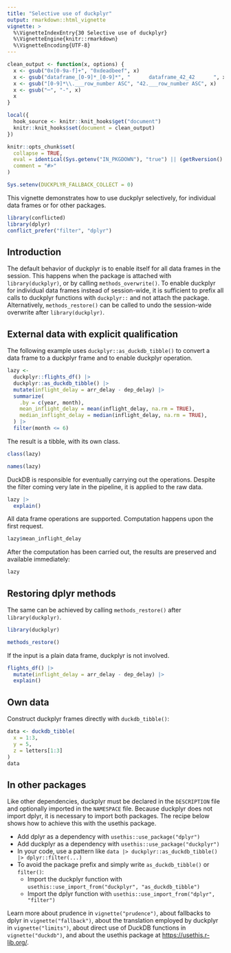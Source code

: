 ```yaml
---
title: "Selective use of duckplyr"
output: rmarkdown::html_vignette
vignette: >
  %\VignetteIndexEntry{30 Selective use of duckplyr}
  %\VignetteEngine{knitr::rmarkdown}
  %\VignetteEncoding{UTF-8}
---
```


```r
clean_output <- function(x, options) {
  x <- gsub("0x[0-9a-f]+", "0xdeadbeef", x)
  x <- gsub("dataframe_[0-9]*_[0-9]*", "      dataframe_42_42      ", x)
  x <- gsub("[0-9]*\\.___row_number ASC", "42.___row_number ASC", x)
  x <- gsub("─", "-", x)
  x
}

local({
  hook_source <- knitr::knit_hooks$get("document")
  knitr::knit_hooks$set(document = clean_output)
})

knitr::opts_chunk$set(
  collapse = TRUE,
  eval = identical(Sys.getenv("IN_PKGDOWN"), "true") || (getRversion() >= "4.1" && rlang::is_installed(c("conflicted", "nycflights13"))),
  comment = "#>"
)

Sys.setenv(DUCKPLYR_FALLBACK_COLLECT = 0)
```

This vignette demonstrates how to use duckplyr selectively, for individual data frames or for other packages.

```r
library(conflicted)
library(dplyr)
conflict_prefer("filter", "dplyr")
```

## Introduction

The default behavior of duckplyr is to enable itself for all data frames in the session.
This happens when the package is attached with `library(duckplyr)`, or by calling `methods_overwrite()`.
To enable duckplyr for individual data frames instead of session-wide, it is sufficient to prefix all calls to duckplyr functions with `duckplyr::` and not attach the package.
Alternatively, `methods_restore()` can be called to undo the session-wide overwrite after `library(duckplyr)`.

## External data with explicit qualification

The following example uses `duckplyr::as_duckdb_tibble()` to convert a data frame to a duckplyr frame and to enable duckplyr operation.

```r
lazy <-
  duckplyr::flights_df() |>
  duckplyr::as_duckdb_tibble() |>
  mutate(inflight_delay = arr_delay - dep_delay) |>
  summarize(
    .by = c(year, month),
    mean_inflight_delay = mean(inflight_delay, na.rm = TRUE),
    median_inflight_delay = median(inflight_delay, na.rm = TRUE),
  ) |>
  filter(month <= 6)
```

The result is a tibble, with its own class.

```r
class(lazy)

names(lazy)
```

DuckDB is responsible for eventually carrying out the operations.
Despite the filter coming very late in the pipeline, it is applied to the raw data.

```r
lazy |>
  explain()
```

All data frame operations are supported.
Computation happens upon the first request.

```r
lazy$mean_inflight_delay
```

After the computation has been carried out, the results are preserved and available immediately:

```r
lazy
```

## Restoring dplyr methods

The same can be achieved by calling `methods_restore()` after `library(duckplyr)`.

```r
library(duckplyr)

methods_restore()
```

If the input is a plain data frame, duckplyr is not involved.

```r
flights_df() |>
  mutate(inflight_delay = arr_delay - dep_delay) |>
  explain()
```


## Own data

Construct duckplyr frames directly with `duckdb_tibble()`:

```r
data <- duckdb_tibble(
  x = 1:3,
  y = 5,
  z = letters[1:3]
)
data
```


## In other packages

Like other dependencies, duckplyr must be declared in the `DESCRIPTION` file and optionally imported in the `NAMESPACE` file.
Because duckplyr does not import dplyr, it is necessary to import both packages.
The recipe below shows how to achieve this with the usethis package.

- Add dplyr as a dependency with `usethis::use_package("dplyr")`
- Add duckplyr as a dependency with `usethis::use_package("duckplyr")`
- In your code, use a pattern like `data |> duckplyr::as_duckdb_tibble() |> dplyr::filter(...)`
- To avoid the package prefix and simply write `as_duckdb_tibble()` or `filter()`:
    - Import the duckplyr function with `usethis::use_import_from("duckplyr", "as_duckdb_tibble")`
    - Import the dplyr function with `usethis::use_import_from("dplyr", "filter")`

Learn more about prudence in `vignette("prudence")`, about fallbacks to dplyr in `vignette("fallback")`, about the translation employed by duckplyr in `vignette("limits")`, about direct use of DuckDB functions in `vignette("duckdb")`, and about the usethis package at <https://usethis.r-lib.org/>.
